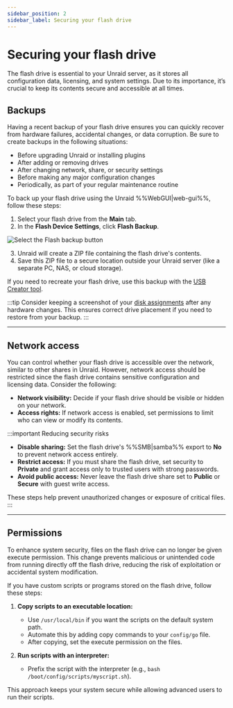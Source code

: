 ```yaml
---
sidebar_position: 2
sidebar_label: Securing your flash drive
---
```


# Securing your flash drive

The flash drive is essential to your Unraid server, as it stores all configuration data, licensing, and system settings. Due to its importance, it’s crucial to keep its contents secure and accessible at all times.

## Backups

Having a recent backup of your flash drive ensures you can quickly recover from hardware failures, accidental changes, or data corruption. Be sure to create backups in the following situations:

- Before upgrading Unraid or installing plugins
- After adding or removing drives
- After changing network, share, or security settings
- Before making any major configuration changes
- Periodically, as part of your regular maintenance routine

To back up your flash drive using the Unraid %%WebGUI|web-gui%%, follow these steps:

1. Select your flash drive from the **Main** tab.
2. In the **Flash Device Settings**, click **Flash Backup**.

<div style={{ margin: 'auto', maxWidth: '600px', display: 'flex', flexDirection: 'column', alignItems: 'center' }}>

![Select the Flash backup button](/img/flashbackup.png)

</div>

3. Unraid will create a ZIP file containing the flash drive's contents.
4. Save this ZIP file to a secure location outside your Unraid server (like a separate PC, NAS, or cloud storage).

If you need to recreate your flash drive, use this backup with the [USB Creator tool](https://unraid.net/download).

:::tip
Consider keeping a screenshot of your [disk assignments](../../getting-started/set-up-unraid/configure-your-array.mdx#assign-parity-and-data-disks) after any hardware changes. This ensures correct drive placement if you need to restore from your backup.
:::

---

## Network access

You can control whether your flash drive is accessible over the network, similar to other shares in Unraid. However, network access should be restricted since the flash drive contains sensitive configuration and licensing data. Consider the following:

- **Network visibility:** Decide if your flash drive should be visible or hidden on your network.
- **Access rights:** If network access is enabled, set permissions to limit who can view or modify its contents.

:::important Reducing security risks

- **Disable sharing:** Set the flash drive's %%SMB|samba%% export to **No** to prevent network access entirely.
- **Restrict access:** If you must share the flash drive, set security to **Private** and grant access only to trusted users with strong passwords.
- **Avoid public access:** Never leave the flash drive share set to **Public** or **Secure** with guest write access.

These steps help prevent unauthorized changes or exposure of critical files.
:::

---

## Permissions

To enhance system security, files on the flash drive can no longer be given execute permission. This change prevents malicious or unintended code from running directly off the flash drive, reducing the risk of exploitation or accidental system modification.

If you have custom scripts or programs stored on the flash drive, follow these steps:

1. **Copy scripts to an executable location:**  
   - Use `/usr/local/bin` if you want the scripts on the default system path.
   - Automate this by adding copy commands to your `config/go` file.
   - After copying, set the execute permission on the files.

2. **Run scripts with an interpreter:**  
   - Prefix the script with the interpreter (e.g., `bash /boot/config/scripts/myscript.sh`).

This approach keeps your system secure while allowing advanced users to run their scripts.

